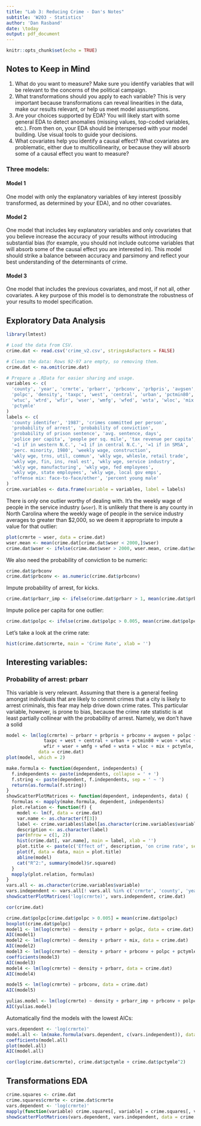 ```yaml
---
title: "Lab 3: Reducing Crime - Dan's Notes"
subtitle: 'W203 - Statistics'
author: 'Dan Rasband'
date: \today
output: pdf_document
---
```


```r
knitr::opts_chunk$set(echo = TRUE)
```

## Notes to Keep in Mind

1. What do you want to measure? Make sure you identify variables that will be relevant to the concerns of the political campaign.
2. What transformations should you apply to each variable? This is very important because transformations can reveal linearities in the data, make our results relevant, or help us meet model assumptions.
3. Are your choices supported by EDA? You will likely start with some general EDA to detect anomalies (missing values, top-coded variables, etc.). From then on, your EDA should be interspersed with your model building. Use visual tools to guide your decisions.
4. What covariates help you identify a causal effect? What covariates are problematic, either due to multicollinearity, or because they will absorb some of a causal effect you want to measure?

### Three models:

#### Model 1

One model with only the explanatory variables of key interest (possibly transformed, as determined by your EDA), and no other covariates.

#### Model 2

One model that includes key explanatory variables and only covariates that you believe increase the accuracy of your results without introducing substantial bias (for example, you should not include outcome variables that will absorb some of the causal effect you are interested in). This model should strike a balance between accuracy and parsimony and reflect your best understanding of the determinants of crime.

#### Model 3

One model that includes the previous covariates, and most, if not all, other covariates. A key purpose of this model is to demonstrate the robustness of your results to model specification.


## Exploratory Data Analysis

```r
library(lmtest)
```

```r
# Load the data from CSV.
crime.dat <- read.csv('crime_v2.csv', stringsAsFactors = FALSE)

# Clean the data: Rows 92-97 are empty, so removing them.
crime.dat <- na.omit(crime.dat)

# Prepare a .RData for easier sharing and usage.
variables <- c(
  'county', 'year', 'crmrte', 'prbarr', 'prbconv', 'prbpris', 'avgsen',
  'polpc', 'density', 'taxpc', 'west', 'central', 'urban', 'pctmin80', 'wcon',
  'wtuc', 'wtrd', 'wfir', 'wser', 'wmfg', 'wfed', 'wsta', 'wloc', 'mix',
  'pctymle'
)
labels <- c(
  'county identifer', '1987', 'crimes committed per person',
  'probability of arrest', 'probability of conviction',
  'probability of prison sentence', 'avg. sentence, days',
  'police per capita', 'people per sq. mile', 'tax revenue per capita',
  '=1 if in western N.C.', '=1 if in central N.C.', '=1 if in SMSA',
  'perc. minority, 1980', 'weekly wage, construction',
  'wkly wge, trns, util, commun', 'wkly wge, whlesle, retail trade',
  'wkly wge, fin, ins, real est', 'wkly wge, service industry',
  'wkly wge, manufacturing', 'wkly wge, fed employees',
  'wkly wge, state employees', 'wkly wge, local gov emps',
  'offense mix: face-to-face/other', 'percent young male'
)
crime.variables <- data.frame(variable = variables, label = labels)
```

There is only one outlier worthy of dealing with. It's the weekly wage of people in the service industry (`wser`). It is unlikely that there is any county in North Carolina where the weekly wage of people in the service industry averages to greater than $2,000, so we deem it appropriate to impute a value for that outlier:

```r
plot(crmrte ~ wser, data = crime.dat)
wser.mean <- mean(crime.dat[crime.dat$wser < 2000,]$wser)
crime.dat$wser <- ifelse(crime.dat$wser > 2000, wser.mean, crime.dat$wser)
```

We also need the probability of conviction to be numeric:

```r
crime.dat$prbconv
crime.dat$prbconv <- as.numeric(crime.dat$prbconv)
```

Impute probability of arrest, for kicks.

```r
crime.dat$prbarr_imp <- ifelse(crime.dat$prbarr > 1, mean(crime.dat$prbarr), crime.dat$prbarr)
```

Impute police per capita for one outlier:

```r
crime.dat$polpc <- ifelse(crime.dat$polpc > 0.005, mean(crime.dat$polpc[crime.dat$polpc <= 0.005]), crime.dat$polpc)
```

Let's take a look at the crime rate:

```r
hist(crime.dat$crmrte, main = 'Crime Rate', xlab = '')
```

## Interesting variables:

### Probability of arrest: prbarr

This variable is very relevant. Assuming that there is a general feeling amongst individuals that are likely to commit crimes that a city is likely to arrest criminals, this fear may help drive down crime rates. This particular variable, however, is prone to bias, because the crime rate statistic is at least partially collinear with the probability of arrest. Namely, we don't have a solid

```r
model <- lm(log(crmrte) ~ prbarr + prbpris + prbconv + avgsen + polpc + density +
              taxpc + west + central + urban + pctmin80 + wcon + wtuc + wtrd +
              wfir + wser + wmfg + wfed + wsta + wloc + mix + pctymle,
            data = crime.dat)
plot(model, which = 2)
```

```r
make.formula <- function(dependent, independents) {
  f.independents <- paste(independents, collapse = ' + ')
  f.string <- paste(dependent, f.independents, sep = ' ~ ')
  return(as.formula(f.string))
}
showScatterPlotMatrices <- function(dependent, independents, data) {
  formulas <- mapply(make.formula, dependent, independents)
  plot.relation <- function(f) {
    model <- lm(f, data = crime.dat)
    var.name <- as.character(f[3])
    label <- crime.variables$label[as.character(crime.variables$variable) == var.name]
    description <- as.character(label)
    par(mfrow = c(1, 2))
    hist(crime.dat[, var.name], main = label, xlab = '')
    plot.title <- paste(c('Effect of', description, 'on crime rate', sep = ' '))
    plot(f, data = data, main = plot.title)
    abline(model)
    cat("R^2:", summary(model)$r.squared)
  }
  mapply(plot.relation, formulas)
}
vars.all <- as.character(crime.variables$variable)
vars.independent <- vars.all[! vars.all %in% c('crmrte', 'county', 'year')]
showScatterPlotMatrices('log(crmrte)', vars.independent, crime.dat)
```

```r
cor(crime.dat)
```

```r
crime.dat$polpc[crime.dat$polpc > 0.005] = mean(crime.dat$polpc)
boxplot(crime.dat$polpc)
model1 <- lm(log(crmrte) ~ density + prbarr + polpc, data = crime.dat)
AIC(model1)
model2 <- lm(log(crmrte) ~ density + prbarr + mix, data = crime.dat)
AIC(model2)
model3 <- lm(log(crmrte) ~ density + prbarr + prbconv + polpc + pctymle + pctmin80 + west*polpc, data = crime.dat)
coefficients(model3)
AIC(model3)
model4 <- lm(log(crmrte) ~ density + prbarr, data = crime.dat)
AIC(model4)
```

```r
model5 <- lm(log(crmrte) ~ prbconv, data = crime.dat)
AIC(model5)
```

```r
yulias.model <- lm(log(crmrte) ~ density + prbarr_imp + prbconv + polpc + pctymle + pctmin80 + west*polpc, data = crime.dat)
AIC(yulias.model)
```

Automatically find the models with the lowest AICs:

```r
vars.dependent <- 'log(crmrte)'
model.all <- lm(make.formula(vars.dependent, c(vars.independent)), data = crime.dat)
coefficients(model.all)
plot(model.all)
AIC(model.all)
```

```r
cor(log(crime.dat$crmrte), crime.dat$pctymle + crime.dat$pctymle^2)
```

## Transformations EDA

```r
crime.squares <- crime.dat
crime.squares$crmrte <- crime.dat$crmrte
vars.dependent <- 'log(crmrte)'
mapply(function(variable) crime.squares[, variable] = crime.squares[, variable]^2, vars.independent)
showScatterPlotMatrices(vars.dependent, vars.independent, data = crime.squares)
```
